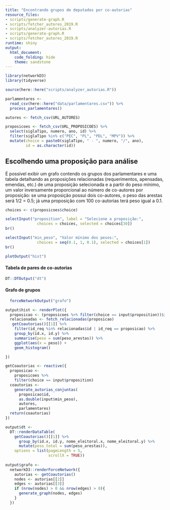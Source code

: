 ```yaml
---
title: "Encontrando grupos de deputados por co-autorias"
resource_files:
- scripts/generate-graph.R
- scripts/fetcher_autores_2019.R
- scripts/analyzer-autorias.R
- scripts/generate-graph.R
- scripts/fetcher_autores_2019.R
runtime: shiny
output:
  html_document:
    code_folding: hide
    theme: sandstone
---
```


```r
library(networkD3)
library(tidyverse)

source(here::here("scripts/analyzer_autorias.R"))

parlamentares <-
  read_csv(here::here("data/parlamentares.csv")) %>% 
  process_parlamentares()

autores <- fetch_csv(URL_AUTORES)

proposicoes <- fetch_csv(URL_PROPOSICOES) %>% 
  select(siglaTipo, numero, ano, id) %>% 
  filter(siglaTipo %in% c("PEC", "PL", "PDL", "MPV")) %>% 
  mutate(choice = paste0(siglaTipo, " - ", numero, "/", ano),
         id = as.character(id))
```

## Escolhendo uma proposição para análise

É possível exibir um grafo contendo os grupos dos parlamentares e uma tabela detalhando as proposições relacionadas (requerimentos, apensadas, emendas, etc.) de uma proposição selecionada e a partir do peso mínimo, um valor inversamente proporcional ao número de co-autores por proposição: se uma proposição possui dois co-autores, o peso das arestas será 1/2 = 0.5; já uma proposição com 100 co-autorias terá peso igual a 0.1.

```r
choices <- c(proposicoes$choice)

selectInput("proposition", label = "Selecione a proposição:",
              choices = choices, selected = choices[30])
br()

selectInput("min_peso", "Valor mínimo dos pesos:",
              choices = seq(0.1, 1, 0.1), selected = choices[1])
br()

plotOutput("hist")
```

#### Tabela de pares de co-autorias

```r
DT::DTOutput("dt")
```

#### Grafo de grupos

```r
  forceNetworkOutput("grafo")
```


```r

output$hist <- renderPlot({
  proposicao <- (proposicoes %>% filter(choice == input$proposition))$id
  relacionadas <- fetch_relacionadas(proposicao)
   getCoautorias()[[1]] %>%
    filter(id_req %in% relacionadas$id | id_req == proposicao) %>%
    group_by(id.x, id.y) %>%
    summarise(peso = sum(peso_arestas)) %>%
    ggplot(aes(x = peso)) +
    geom_histogram()

})

getCoautorias <- reactive({
  proposicao <- 
    proposicoes %>% 
    filter(choice == input$proposition)
  coautorias <- 
    generate_autorias_conjuntas(
      proposicao$id, 
      as.double(input$min_peso),
      autores, 
      parlamentares)
  return(coautorias)
})

output$dt <- 
  DT::renderDataTable(
    getCoautorias()[[1]] %>% 
      group_by(id.x, id.y, nome_eleitoral.x, nome_eleitoral.y) %>% 
      mutate(peso_total = sum(peso_arestas)), 
    options = list(pageLength = 5,
                   scrollX = TRUE))
  
output$grafo <- 
  networkD3::renderForceNetwork({
    autorias <- getCoautorias()
    nodes <- autorias[[2]]
    edges <- autorias[[3]]
    if (nrow(nodes) > 0 && nrow(edges) > 0){
      generate_graph(nodes, edges)
    }
  })

```
